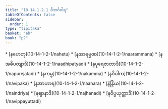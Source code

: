 ```yaml
---
title: "10.14.1.2.1 ဝိဘင်္ဂဝါရ"
tableOfContents: false
sidebar:
  order: 1
type: "tipitaka"
basket: "ab"
book: "p2"
---
```



<DynamicBreadcrumb />



<TableOfContents book="p2" section="10.14.1.2.1">
* [နဟေတု](10-14-1-2-1/nahetu)
* [နအာရမ္မဏ](10-14-1-2-1/naarammana)
* [နအဓိပတျာဒိ](10-14-1-2-1/naadhipatyadi)
* [နပုရေဇာတာဒိ](10-14-1-2-1/napurejatadi)
* [နကမ္မ](10-14-1-2-1/nakamma)
* [နဝိပါက](10-14-1-2-1/navipaka)
* [နအာဟာရ](10-14-1-2-1/naahara)
* [နဲန္ဒြိယ](10-14-1-2-1/naindriya)
* [နဈာနာဒိ](10-14-1-2-1/najhanadi)
* [နဝိပ္ပယုတ္တာဒိ](10-14-1-2-1/navippayuttadi)
</TableOfContents>